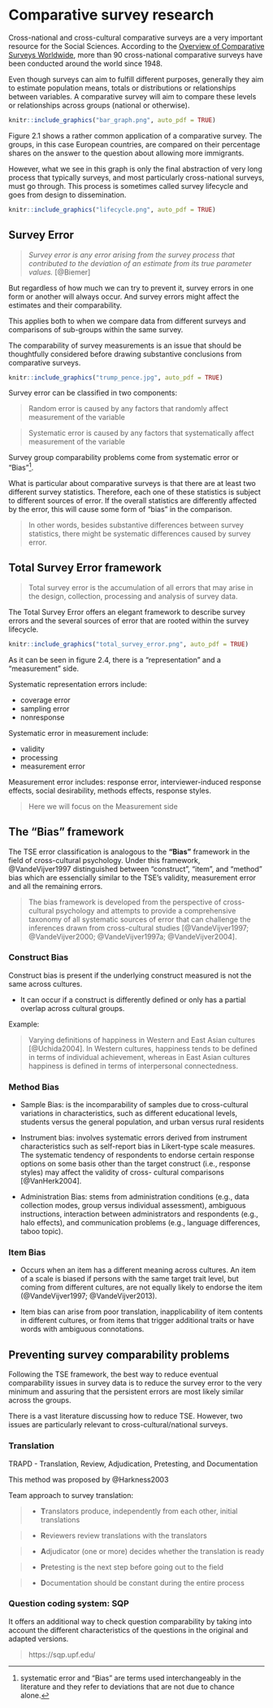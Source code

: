 # Comparative survey research {#comp}

Cross-national and cross-cultural comparative surveys are a very important resource for the Social Sciences.  According to the [Overview of Comparative Surveys Worldwide](https://www.gesis.org/angebot/daten-analysieren/weitere-sekundaerdaten/uebersichten/overview-of-comparative-surveys-worldwide), more than 90 cross-national comparative surveys have been conducted around the world since 1948.

Even though surveys can aim to fulfill different purposes, generally they aim to estimate population means, totals or distributions or relationships between variables. A comparative survey will aim to compare these levels or relationships across groups (national or otherwise).


```r
knitr::include_graphics("bar_graph.png", auto_pdf = TRUE)
```
 
Figure 2.1 shows a rather common application of a comparative survey. The groups, in this case European countries, are compared on their percentage shares on the answer to the question about allowing more immigrants.    

However, what we see in this graph is only the final abstraction of very long process that typically surveys, and most particularly cross-national surveys, must go through. This process is sometimes called survey lifecycle and goes from design to dissemination. 

```r
knitr::include_graphics("lifecycle.png", auto_pdf = TRUE)
```




## Survey Error

> *Survey error is any error arising from the survey process that contributed to the deviation of an estimate from its true parameter values.* [@Biemer]

But regardless of how much we can try to prevent it, survey errors in one form or another will always occur. And survey errors might affect the estimates and their comparability.

This applies both to when we compare data from different surveys and comparisons of sub-groups within the same survey.

The comparability of survey measurements is an issue that should be thoughtfully considered before drawing substantive conclusions from comparative surveys.


```r
knitr::include_graphics("trump_pence.jpg", auto_pdf = TRUE)
```


Survey error can be classified in two components: 


> Random error is caused by any factors that randomly affect measurement of the variable 

> Systematic error is caused by any factors that systematically affect measurement of the variable


Survey group comparability problems come from systematic error or "Bias"^[systematic error and "Bias" are terms used interchangeably in the literature and they refer to deviations that are not due to chance alone.].


What is particular about comparative surveys is that there are at least two different survey statistics. Therefore, each one of these statistics is subject to different sources of error. If the overall statistics are differently affected by the error, this will cause some form of "bias" in the comparison.

> In other words, besides substantive differences between survey statistics, there might be systematic differences caused by survey error.



## Total Survey Error framework


> Total survey error is the accumulation of all errors that may arise in the design, collection, processing and analysis of survey data.

The Total Survey Error offers an elegant framework to describe survey errors and the several sources of error that are rooted within the survey lifecycle.  

```r
knitr::include_graphics("total_survey_error.png", auto_pdf = TRUE)
```

As it can be seen in figure 2.4, there is a "representation" and a "measurement" side. 

Systematic representation errors include:
  
* coverage error
* sampling error
* nonresponse
  
Systematic error in measurement include:
  
* validity
* processing
* measurement error


Measurement error includes: response error, interviewer-induced response effects, social desirability, methods effects, response styles.

> Here we will focus on the Measurement side




## The "Bias" framework

The TSE error classification is analogous to the **"Bias"** framework in the field of cross-cultural psychology. Under this framework, @VandeVijver1997 distinguished between “construct”, “item”, and “method” bias which are essencially similar to the TSE's validity, measurement error and all the remaining errors. 


> The bias framework is developed from the perspective of cross-cultural psychology and attempts to provide a comprehensive taxonomy of all systematic sources of error that can challenge the inferences drawn from cross-cultural studies [@VandeVijver1997; @VandeVijver2000; @VandeVijver1997a; @VandeVijver2004]. 


### Construct Bias

Construct bias is present if the underlying construct measured is not the same across cultures.

- It can occur if a construct is differently defined or only has a partial overlap across cultural groups.

Example: 

> Varying definitions of happiness in Western and East Asian cultures [@Uchida2004]. In Western cultures, happiness tends to be defined in terms of individual achievement, whereas in East Asian cultures happiness is defined in terms of interpersonal connectedness.



### Method Bias

- Sample Bias: is the incomparability of samples due to cross-cultural variations in characteristics, such as different educational levels, students versus the general population, and urban versus rural residents 

- Instrument bias: involves systematic errors derived from instrument characteristics such as self-report bias in Likert-type scale measures. The systematic tendency of respondents to endorse certain response options on some basis other than the target construct (i.e., response styles) may affect the validity of cross- cultural comparisons [@VanHerk2004].  

- Administration Bias: stems from administration conditions (e.g., data collection modes, group versus individual assessment), ambiguous instructions, interaction between administrators and respondents (e.g., halo effects), and communication problems (e.g., language differences, taboo topic).



### Item Bias

- Occurs when an item has a different meaning across cultures. An item of a scale is biased if persons with the same target trait level, but coming from different cultures, are not equally likely to endorse the item (@VandeVijver1997; @VandeVijver2013). 

- Item bias can arise from poor translation, inapplicability of item contents in different cultures, or from items that trigger additional traits or have words with ambiguous connotations.



## Preventing survey comparability problems

Following the TSE framework, the best way to reduce eventual comparability issues in survey data is to reduce the survey error to the very minimum and assuring that the persistent errors are most likely similar across the groups.

There is a vast literature discussing how to reduce TSE. However, two issues are particularly relevant to cross-cultural/national surveys.

### Translation
  
TRAPD - Translation, Review, Adjudication, Pretesting, and Documentation

This method was proposed by @Harkness2003

Team approach to survey translation:  

> - **T**ranslators produce, independently from each other, initial translations 

> - **R**eviewers review translations with the translators

> - **A**djudicator (one or more) decides whether the translation is ready

> - **P**retesting is the next step before going out to the field

> - **D**ocumentation should be constant during the entire process

### Question coding system: SQP

It offers an additional way to check question comparability by taking into account the different characteristics of the questions in the original and adapted versions.

> https://sqp.upf.edu/

